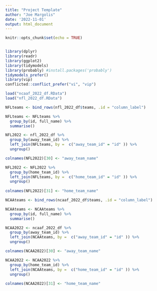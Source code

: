 ```yaml
---
title: "Project Template"
author: "Joe Margolis"
date: '2022-11-01'
output: html_document
---
```


```r
knitr::opts_chunk$set(echo = TRUE)


library(dplyr)
library(readr)
library(ggplot2)
library(tidymodels)
library(probably) #install.packages('probably')
tidymodels_prefer()
library(vip)
conflicted::conflict_prefer("vi", "vip")
```


```r
load("ncaaf_2022_df.RData")
load("nfl_2022_df.RData")
```

```r
NFLteams <- bind_rows(nfl_2022_df$teams, .id = "column_label")

NFLteams <- NFLteams %>%
  group_by(id, full_name) %>%
  summarise()

NFL2022 <- nfl_2022_df %>%
  group_by(away_team_id) %>%
  left_join(NFLteams, by =  c("away_team_id" = "id" )) %>%
  ungroup() 

colnames(NFL2022)[30] <- "away_team_name"

NFL2022 <- NFL2022 %>%
  group_by(home_team_id) %>%
  left_join(NFLteams, by =  c("home_team_id" = "id" )) %>%
  ungroup() 
  
colnames(NFL2022)[31] <- "home_team_name"
```
```r
NCAAteams <- bind_rows(ncaaf_2022_df$teams, .id = "column_label")

NCAAteams <- NCAAteams %>%
  group_by(id, full_name) %>%
  summarise()

NCAA2022 <- ncaaf_2022_df %>%
  group_by(away_team_id) %>%
  left_join(NCAAteams, by =  c("away_team_id" = "id" )) %>%
  ungroup() 

colnames(NCAA2022)[30] <- "away_team_name"

NCAA2022 <- NCAA2022 %>%
  group_by(home_team_id) %>%
  left_join(NCAAteams, by =  c("home_team_id" = "id" )) %>%
  ungroup() 
  
colnames(NCAA2022)[31] <- "home_team_name"
```

